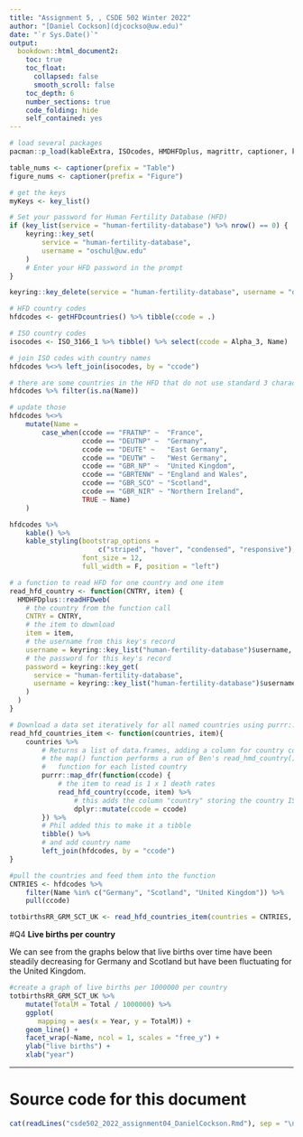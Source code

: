 ```yaml
---
title: "Assignment 5, , CSDE 502 Winter 2022"
author: "[Daniel Cockson](djcockso@uw.edu)"
date: "`r Sys.Date()`"
output:
  bookdown::html_document2:
    toc: true
    toc_float:
      collapsed: false
      smooth_scroll: false
    toc_depth: 6
    number_sections: true
    code_folding: hide
    self_contained: yes
---
```


<!-- wider output -->
<style type="text/css">
.main-container {
  max-width: 100% !important;
  margin: auto;
}
</style>

```r
# load several packages
pacman::p_load(kableExtra, ISOcodes, HMDHFDplus, magrittr, captioner, keyring, HMDHFDplus, tidycensus, ggplot2, mapview, tidyverse)

table_nums <- captioner(prefix = "Table")
figure_nums <- captioner(prefix = "Figure")
```

```r
# get the keys
myKeys <- key_list()

# Set your password for Human Fertility Database (HFD)
if (key_list(service = "human-fertility-database") %>% nrow() == 0) {
    keyring::key_set(
        service = "human-fertility-database",
        username = "oschul@uw.edu"
    )
    # Enter your HFD password in the prompt
}

keyring::key_delete(service = "human-fertility-database", username = "djcockso@uw.edu")

```

```r
# HFD country codes
hfdcodes <- getHFDcountries() %>% tibble(ccode = .)

# ISO country codes
isocodes <- ISO_3166_1 %>% tibble() %>% select(ccode = Alpha_3, Name)

# join ISO codes with country names
hfdcodes %<>% left_join(isocodes, by = "ccode")

# there are some countries in the HFD that do not use standard 3 character ISO codes
hfdcodes %>% filter(is.na(Name))
```

```r
# update those
hfdcodes %<>% 
    mutate(Name = 
        case_when(ccode == "FRATNP" ~  "France",
                  ccode == "DEUTNP" ~  "Germany",
                  ccode == "DEUTE" ~   "East Germany",
                  ccode == "DEUTW" ~   "West Germany",
                  ccode == "GBR_NP" ~  "United Kingdom", 
                  ccode == "GBRTENW" ~ "England and Wales",
                  ccode == "GBR_SCO" ~ "Scotland",
                  ccode == "GBR_NIR" ~ "Northern Ireland",
                  TRUE ~ Name)
    )
```

```r
hfdcodes %>% 
    kable() %>% 
    kable_styling(bootstrap_options =
                      c("striped", "hover", "condensed", "responsive"), 
                  font_size = 12,
                  full_width = F, position = "left")
```

```r
# a function to read HFD for one country and one item
read_hfd_country <- function(CNTRY, item) {
  HMDHFDplus::readHFDweb(
    # the country from the function call
    CNTRY = CNTRY,
    # the item to download
    item = item,
    # the username from this key's record
    username = keyring::key_list("human-fertility-database")$username,
    # the password for this key's record
    password = keyring::key_get(
      service = "human-fertility-database",
      username = keyring::key_list("human-fertility-database")$username
    )
  )
}

```

```r
# Download a data set iteratively for all named countries using purrr::map()
read_hfd_countries_item <- function(countries, item){
    countries %>%
        # Returns a list of data.frames, adding a column for country code to each
        # the map() function performs a run of Ben's read_hmd_country() 
        #   function for each listed country
        purrr::map_dfr(function(ccode) {
            # the item to read is 1 x 1 death rates
            read_hfd_country(ccode, item) %>%
                # this adds the column "country" storing the country ISO code
                dplyr::mutate(ccode = ccode)
        }) %>%
        # Phil added this to make it a tibble
        tibble() %>% 
        # and add country name
        left_join(hfdcodes, by = "ccode")
}
```

```r
#pull the countries and feed them into the function
CNTRIES <- hfdcodes %>% 
    filter(Name %in% c("Germany", "Scotland", "United Kingdom")) %>% 
    pull(ccode)

totbirthsRR_GRM_SCT_UK <- read_hfd_countries_item(countries = CNTRIES, item = "totbirthsRR")
```

#Q4
**Live births per country**

We can see from the graphs below that live births over time have been steadily decreasing for Germany and Scotland but have been fluctuating for the United Kingdom.

```r
#create a graph of live births per 1000000 per country
totbirthsRR_GRM_SCT_UK %>% 
    mutate(TotalM = Total / 1000000) %>% 
    ggplot( 
       mapping = aes(x = Year, y = TotalM)) +
    geom_line() +
    facet_wrap(~Name, ncol = 1, scales = "free_y") +
    ylab("live births") +
    xlab("year")
```



<hr>

# Source code for this document
```r
cat(readLines("csde502_2022_assignment04_DanielCockson.Rmd"), sep = "\n")
```


